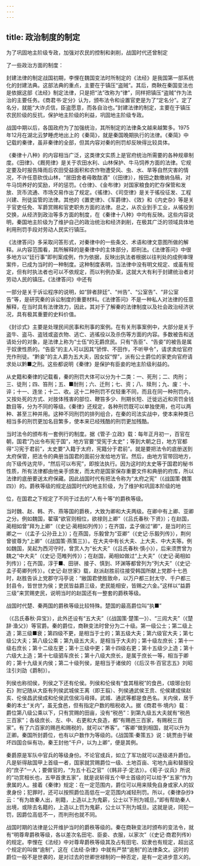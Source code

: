 ```yaml
---
---
---
```

title: 政治制度的制定
---



为了巩固地主阶级专政，加强对农民的控制和剥削，战国时代还曾制定

了一些政治方面的制度：

封建法律的制定战国初期，李悝在魏国变法时所制定的《法经》是我国第一部系统化的封建法典。这部法典的重点，主要在于镇压“盗贼”。其后，商鞅在秦国变法也是依据这部《法经》制定法律，只是把“法”改称为“律”，同样把镇压“盗贼”作为法治的主要任务。《商君书·定分》认为，颁布法令和设置官吏是为了“定名分”。定了名分，就能“大诈贞信，臣盗愿意，而各自治也。”封建法律的制定，主要在于镇压农民阶级的反抗，保护地主阶级的利益，巩固地主阶级专政。

战国中期以后，各国政府为了加强统治，其所制定的法律条文越来越繁多。1975年12月在湖北云梦睡虎地出上的《秦简》，就是秦国晚期执行的法律。《秦简》中记载的秦律，虽非秦律的全部，但其内容对秦的刑罚却反映得比较具体。

《秦律十八种》的内容相当广泛，这类律文实质上是官府统治所需要的各种规章制度。《田律》、《厩苑律》是关于农田水利、山林保护、牛马饲养方面的法律。它规定要及时报告降雨后农田受益面积和农作物遭受风、虫、水、旱等自然灾害的情况，不许任意砍伐山林，“居田舍者毋敢酞酒”（《田律》），按田之数缴纳刍稿，对牛马饲养好的奖励，坏的惩罚。《仓律》、《金布律》对国家粮食的贮存保管和发放、货币流通、市场交易作出了规定。《徭律》、《司空律》是关于徭役征发、工程兴建、刑徒监管的法律。其他的《置吏律》、《军爵律》、《效》和《内史杂》等是关于官吏任免、军爵赏赐和官吏职务方面的法律。总之，从农业到手工业，从徭役到交换，从经济到政治等多方面的制度，在《秦律十八种》中均有反映。这些内容说明，秦国地主阶级为了维护自己的政治统治和经济剥削，在极其广泛的领域具体地利用刑罚手段对劳动人民实行镇压。

《法律答问》多采取问答形式，对秦律中的一些条文、术语和律文意图所做的解释。从内容范围看，其所解释的是秦律中的主体部分，即刑法。《法律答问》中很多地方以“廷行事”即判案成例，作为依据，反映出执法者根据以往判处的成例审理案件，已成为当时的一种制度。这种制度表明，当法律中没有明文规定、或虽有规定，但有时执法者也可以不依规定，而以判例办案，这就大大有利于封建统治者对劳动人民的镇压。《法律答问》中还有

一部分是关于诉讼程序的说明，如“辞者辞廷”、“州告”、“公室告”、“非公室告”等，是研究秦的诉讼制度的重要材料。《法律答问》不是一种私人对法律的任意解释，在当时具有法律效力，因此，其对于了解秦的法律制度以及社会政治经济状况，具有极其重要的史料价值。

《封诊式》主要是处理民间民事和刑事的案例。在有关刑事案例中，大部分是关于盗牛、盗马、盗钱或盗衣物、逃亡、逃徭役以及杀伤等方面的内容。多数被告和送请处分的对象，是法律上称为“士伍”的无爵庶民。只有“告臣”、“告妾”的被告是属于奴隶性质的。“告臣”的主人可以因其“骄悍、不田作，不听甲令”，请求卖给官府充作刑徒。“黔妾”的主人爵为五大夫，因女奴“悍”，派有公士爵位的家吏向官府请求处以黔■之刑。这些都说明《秦律》是保护有臣妾的地主阶级利益的。

从史籍和秦律的记载看，秦的刑罚大体可以分为十二类：一、死刑；二、肉刑；三、徒刑；四、笞刑；五、■耐刑；六、迁刑；七、资；八、赎刑；九、废：十、谇；十一、连坐；十二、收。这十二种刑罚不仅轻重不同，而且在同一种刑罚内，又按处死的方式、对肢体残害的部位、鞭笞多少、刑期长短、迁徙远近和资罚金钱数目等，分为不同的等级。《秦律》还规定，各种刑罚既可以单独使用，也可以两种、甚至三种并用。这种不同刑罚的排列组合，在秦的司法实战中，使本来种类已相当多的刑罚更加名目繁多，使本来已经残酷的刑罚更加残酷。

当时法令的颁布有一套例行的制度。据《管子·立政》载：每年正月初一，百官在朝，国君“乃出令布宪于国”，地方官要“受宪于太史”；等到大朝之日，地方官都得“习宪于君前”，太史要“入籍于太府，宪籍分于君前”。就是要把法令的底册送到太府保管，把法令的典册当国君的面前分发给地方官。然后，由地方官带回地方，向下级传达完毕，“然后可以布宪”，即按法执行。因为这时的太史等于国君的秘书性质，所有法律都由他亲手颁发，而太府是国家保存重要文件和典册的府库，所以法律的底册要送太府保藏。因此战国时代有把法令称为“太府之宪”（《战国策·魏策四》）的。爵秩等级的规定战国时代的地主阶级，为了维护和巩固本阶级的地

位，在国君之下规定了不同于过去的“人有十等”的爵秩等级。

当时魏、赵、韩、齐、燕等国的爵秩，大致为卿和大夫两级。在卿中有上卿、亚卿之分。例如魏国，翟璜“欲官则相位，欲禄则上卿”（《吕氏春秋·下贤》）；在赵国，蔺相如曾“拜为上卿”（《史记·蔺相如列传》）；在齐国，孟子做过“卿”，是当时的三卿之一（《孟子·公孙丑上》）；在燕国，乐毅曾为“亚卿”（《史记·乐毅列传》），荆何曾彼尊为“上卿”（《战国策·燕策三》）。在大夫中有长大夫、上大夫、中大夫等。例如魏国，吴起为西河守时，曾赏人为“长大夫”（《吕氏春秋·慎小》），后来须贾曾为魏之“中大夫”（《史记·范睢列传》）；在赵国，蔺相如做过“上大夫”（《史记·蔺相如列传》）；在齐国，淳于■、田骈、接子、慎到、环渊等都曾列为“列大夫”（《史记·孟子荀卿列传》）。《史记·赵世家》载，赵派赵胜前往接受韩国所献上党郡十七邑时，赵胜告诉上党郡守冯亭说：“敝国君使胜致命，以万户都三封太守、千户都三封县令，皆世世为侯；吏民皆益爵三级，吏民能相安，皆赐之六金。”这样以“益爵三级”来赏赐吏民，说明当时的赵国还有一整套的爵秩等级。

战国时代楚、秦两国的爵秩等级比较特殊。楚国的最高爵位叫“执■”

（《吕氏春秋·异宝》），此外还设有“五大夫”（《战国策·楚策一》）、“三闾大夫”（《楚辞·渔父》）等官爵。秦的爵位，商鞅变法时曾分为二十级。第一级公士；第二级上造；第三级■衰；第四级不更，是相当于士的；第五级大夫；第六级官大夫；第七级公大夫；第八级公乘；第九级五大夫，是相当于大夫的；第十级左庶长；第十一级右庶长；第十二级左更；第十三级中更；第十四级右更；第十五级少上造；第十六级大上造；第十七级驷车庶长；第十八级大庶长，是属于庶长一等，相当于卿的；第十九级关内侯；第二十级列侯，是相当于诸侯的（《后汉书·百官志五》刘昭注引刘劭《爵制》）。

列侯也称彻侯，列侯之下还有伦侯。列侯和伦侯有“食其租税”的食邑，《琅琊台刻石》附记随从大臣有列侯武城侯王离（即王翦）、列侯通武侯王贲、伦侯建成侯赵亥、伦侯昌武侯成和伦侯武信侯冯毋择。武城、通武等都是食邑名。关内侯，居于秦的本土“关内”，虽无食邑，但有指定户数的租税收入。据《商君书·境内》载：爵位第八级公乘以下，只有赏赐的田亩，没有“税邑”：到第九级五大夫就有“税邑三百家”；各级庶长、左、中、右更和大良造，都“有赐邑三百家，有赐税三百家”。有了六百家的赐邑和赐税的，就可以“养客”。“客卿”做到相国，就可以升为正卿。秦国所封爵位，也有以户数作为等级的。《战国策·秦策五》说：姚贾由于破坏四国合纵有功，秦王封他“千户，以为上卿”，便是其例。

秦爵原是军队中官兵的等级身份。不论官或兵，如立了军功就可以逐级递升爵位。凡是斩得敌国甲上首级一者，国家就赏赐爵位一级、土地百亩、宅地九亩和替服役的“庶子”一人；要做官的，“为五十石之官”（《韩非子·定法》）。《荀子·议兵》所说的“功赏相长也，五甲首隶五家”，就是说斩得五个甲士首级的可以给予“五家”作为隶属的人。接着《秦律》规定：在一定范围内，爵位可以用来赎免自身或家人的奴隶身份；犯罪时，还可以按照爵位高低在一定范围内减轻刑罚。所以，《秦律杂抄》云：“有为故秦人出，削籍，上造以上为鬼薪，公士以下刑为城旦。”即有帮助秦人出境，或除去名籍的，上造以上罚为鬼薪，公士以下刑为城旦。这就是说，同犯一罚，因爵位高低不一，而判刑也就不同。

战国时期的法律是公开维护当时的爵秩等级的。秦在商鞅变法时颁布的变法令，就有“明尊卑爵秩等级，各以差次名田宅、臣妾、衣服，以家次”（《史记·商君列传》）的规定。李悝在《法经》中对尊卑爵秩等级其及占有田宅、奴隶也有规定，超出这个规定的叫做“逾制”，这在《法经·杂律》中就有严禁“逾制”的法律条文。这时的爵位一般不是世袭的，是对过去的世卿世禄制的一种否定，是有一定进步意义的。